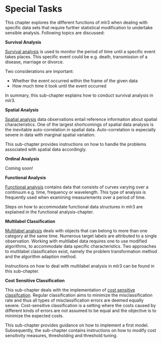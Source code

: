 # Special Tasks {#special-tasks}

This chapter explores the different functions of mlr3 when dealing with specific data sets that require further statistical modification to undertake sensible analysis.
Following topics are discussed: 

**Survival Analysis**

[Survival analysis](#survivial) is used to monitor the period of time until a specific event takes places.
This specific event could be e.g. death, transmission of a disease, marriage or divorce.

Two considerations are important:

* Whether the event occurred within the frame of the given data
* How much time it took until the event occurred

In summary, this sub-chapter explains how to conduct survival analysis in mlr3.

**Spatial Analysis**

[Spatial analysis](#spatial) data observations entail reference information about spatial characteristics.
One of the largest shortcomings of spatial data analysis is the inevitable auto-correlation in spatial data.
Auto-correlation is especially severe in data with marginal spatial variation.

This sub-chapter provides instructions on how to handle the problems associated with spatial data accordingly.

**Ordinal Analysis**

Coming soon!

**Functional Analysis**

[Functional analysis](#functional) contains data that consists of curves varying over a continuum e.g. time, frequency or wavelength.
This type of analysis is frequently used when examining measurements over a period of time.

Steps on how to accommodate functional data structures in mlr3 are explained in the functional analysis-chapter.

**Multilabel Classification**

[Multilabel analysis](#multilabel) deals with objects that can belong to more than one category at the same time.
Numerous target labels are attributed to a single observation.
Working with multilabel data requires one to use modified algorithms, to accommodate data specific characteristics.
Two approaches to multilabel classification exist, namely the problem transformation method and the algorithm adaption method.

Instructions on how to deal with multilabel analysis in mlr3 can be found in this sub-chapter.

**Cost Sensitive Classification**

This sub-chapter deals with the implementation of [cost sensitive classifcation](#cost-sens).
Regular classification aims to minimize the misclassification rate and thus all types of misclassification errors are deemed equally severe.
Cost-sensitive classification is a setting where the costs caused by different kinds of errors are not assumed to be equal and the objective is to minimize the expected costs.

This sub-chapter provides guidance on how to implement a first model.
Subsequently, the sub-chapter contains instructions on how to modify cost sensitivity measures, thresholding and threshold tuning.
